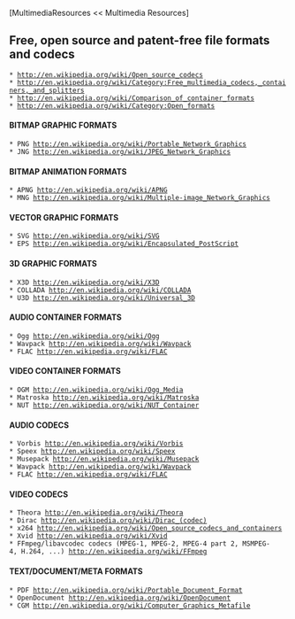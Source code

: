 [MultimediaResources << Multimedia Resources]

==Free, open source and patent-free file formats and codecs==

 * [[http://en.wikipedia.org/wiki/Open_source_codecs]]
 * [[http://en.wikipedia.org/wiki/Category:Free_multimedia_codecs,_containers,_and_splitters]]
 * [[http://en.wikipedia.org/wiki/Comparison_of_container_formats]]
 * [[http://en.wikipedia.org/wiki/Category:Open_formats]]

====BITMAP GRAPHIC FORMATS====
 * PNG [[http://en.wikipedia.org/wiki/Portable_Network_Graphics]]
 * JNG [[http://en.wikipedia.org/wiki/JPEG_Network_Graphics]]

====BITMAP ANIMATION FORMATS====
 * APNG [[http://en.wikipedia.org/wiki/APNG]]
 * MNG [[http://en.wikipedia.org/wiki/Multiple-image_Network_Graphics]]

====VECTOR GRAPHIC FORMATS====
 * SVG [[http://en.wikipedia.org/wiki/SVG]]
 * EPS [[http://en.wikipedia.org/wiki/Encapsulated_PostScript]]

====3D GRAPHIC FORMATS====
 * X3D [[http://en.wikipedia.org/wiki/X3D]]
 * COLLADA [[http://en.wikipedia.org/wiki/COLLADA]]
 * U3D [[http://en.wikipedia.org/wiki/Universal_3D]]

====AUDIO CONTAINER FORMATS====
 * Ogg [[http://en.wikipedia.org/wiki/Ogg]]
 * Wavpack [[http://en.wikipedia.org/wiki/Wavpack]]
 * FLAC [[http://en.wikipedia.org/wiki/FLAC]]

====VIDEO CONTAINER FORMATS====
 * OGM [[http://en.wikipedia.org/wiki/Ogg_Media]]
 * Matroska [[http://en.wikipedia.org/wiki/Matroska]]
 * NUT [[http://en.wikipedia.org/wiki/NUT_Container]]

====AUDIO CODECS====
 * Vorbis [[http://en.wikipedia.org/wiki/Vorbis]]
 * Speex [[http://en.wikipedia.org/wiki/Speex]]
 * Musepack [[http://en.wikipedia.org/wiki/Musepack]]
 * Wavpack [[http://en.wikipedia.org/wiki/Wavpack]]
 * FLAC [[http://en.wikipedia.org/wiki/FLAC]]

====VIDEO CODECS====
 * Theora [[http://en.wikipedia.org/wiki/Theora]]
 * Dirac [[http://en.wikipedia.org/wiki/Dirac_(codec)]]
 * x264 [[http://en.wikipedia.org/wiki/Open_source_codecs_and_containers]]
 * Xvid [[http://en.wikipedia.org/wiki/Xvid]]
 * FFmpeg/libavcodec codecs (MPEG-1, MPEG-2, MPEG-4 part 2, MSMPEG-4, H.264, ...) [[http://en.wikipedia.org/wiki/FFmpeg]]

====TEXT/DOCUMENT/META FORMATS====
 * PDF [[http://en.wikipedia.org/wiki/Portable_Document_Format]]
 * OpenDocument [[http://en.wikipedia.org/wiki/OpenDocument]]
 * CGM [[http://en.wikipedia.org/wiki/Computer_Graphics_Metafile]]